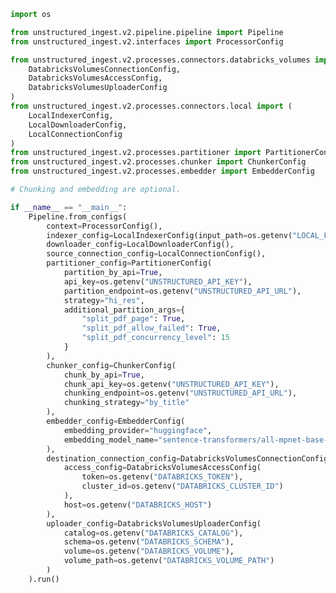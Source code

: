 ```python Python Ingest v2
import os

from unstructured_ingest.v2.pipeline.pipeline import Pipeline
from unstructured_ingest.v2.interfaces import ProcessorConfig

from unstructured_ingest.v2.processes.connectors.databricks_volumes import (
    DatabricksVolumesConnectionConfig,
    DatabricksVolumesAccessConfig,
    DatabricksVolumesUploaderConfig
)
from unstructured_ingest.v2.processes.connectors.local import (
    LocalIndexerConfig,
    LocalDownloaderConfig,
    LocalConnectionConfig
)
from unstructured_ingest.v2.processes.partitioner import PartitionerConfig
from unstructured_ingest.v2.processes.chunker import ChunkerConfig
from unstructured_ingest.v2.processes.embedder import EmbedderConfig

# Chunking and embedding are optional.

if __name__ == "__main__":
    Pipeline.from_configs(
        context=ProcessorConfig(),
        indexer_config=LocalIndexerConfig(input_path=os.getenv("LOCAL_FILE_INPUT_DIR")),
        downloader_config=LocalDownloaderConfig(),
        source_connection_config=LocalConnectionConfig(),
        partitioner_config=PartitionerConfig(
            partition_by_api=True,
            api_key=os.getenv("UNSTRUCTURED_API_KEY"),
            partition_endpoint=os.getenv("UNSTRUCTURED_API_URL"),
            strategy="hi_res",
            additional_partition_args={
                "split_pdf_page": True,
                "split_pdf_allow_failed": True,
                "split_pdf_concurrency_level": 15
            }
        ),
        chunker_config=ChunkerConfig(
            chunk_by_api=True,
            chunk_api_key=os.getenv("UNSTRUCTURED_API_KEY"),
            chunking_endpoint=os.getenv("UNSTRUCTURED_API_URL"),
            chunking_strategy="by_title"
        ),
        embedder_config=EmbedderConfig(
            embedding_provider="huggingface",
            embedding_model_name="sentence-transformers/all-mpnet-base-v2"
        ),
        destination_connection_config=DatabricksVolumesConnectionConfig(
            access_config=DatabricksVolumesAccessConfig(
                token=os.getenv("DATABRICKS_TOKEN"),
                cluster_id=os.getenv("DATABRICKS_CLUSTER_ID")
            ),
            host=os.getenv("DATABRICKS_HOST")
        ),
        uploader_config=DatabricksVolumesUploaderConfig(
            catalog=os.getenv("DATABRICKS_CATALOG"),
            schema=os.getenv("DATABRICKS_SCHEMA"),
            volume=os.getenv("DATABRICKS_VOLUME"),
            volume_path=os.getenv("DATABRICKS_VOLUME_PATH")
        )
    ).run()
```